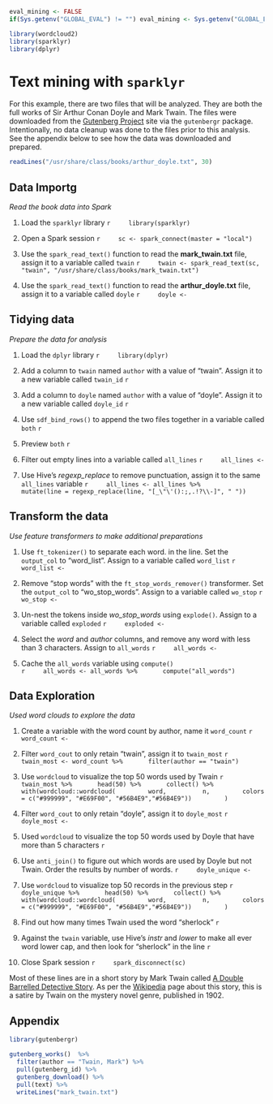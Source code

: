 ```r
eval_mining <- FALSE
if(Sys.getenv("GLOBAL_EVAL") != "") eval_mining <- Sys.getenv("GLOBAL_EVAL")
```

```r
library(wordcloud2)
library(sparklyr)
library(dplyr)
```

# Text mining with `sparklyr`

For this example, there are two files that will be analyzed.  They are both the full works of Sir Arthur Conan Doyle and Mark Twain.  The files were downloaded from the [Gutenberg Project](https://www.gutenberg.org/) site via the `gutenbergr` package.  Intentionally, no data cleanup was done to the files prior to this analysis.  See the appendix below to see how the data was downloaded and prepared.

```r
readLines("/usr/share/class/books/arthur_doyle.txt", 30)
```



## Data Importg
*Read the book data into Spark*

1. Load the `sparklyr` library
    ```r
    library(sparklyr)
    ```

2. Open a Spark session
    ```r
    sc <- spark_connect(master = "local")
    ```

3. Use the `spark_read_text()` function to read the **mark_twain.txt** file, assign it to a variable called `twain`
    ```r
    twain <- spark_read_text(sc, "twain", "/usr/share/class/books/mark_twain.txt") 
    ```

4. Use the `spark_read_text()` function to read the **arthur_doyle.txt** file, assign it to a variable called `doyle`
    ```r
    doyle <- 
    ```


## Tidying data
*Prepare the data for analysis*

1. Load the `dplyr` library
    ```r
    library(dplyr)
    ```

2. Add a column to `twain` named `author` with a value of "twain".  Assign it to a new variable called `twain_id`
    ```r
    
    ```

3. Add a column to `doyle` named `author` with a value of "doyle".  Assign it to a new variable called `doyle_id`
    ```r
    
    ```

4. Use `sdf_bind_rows()` to append the two files together in a variable called `both`
    ```r
    
    ```

5. Preview `both`
    ```r
    
    ```

6. Filter out empty lines into a variable called `all_lines`
    ```r
    all_lines <- 
    ```

7. Use Hive's *regexp_replace* to remove punctuation, assign it to the same `all_lines` variable
    ```r
    all_lines <- all_lines %>%
      mutate(line = regexp_replace(line, "[_\"\'():;,.!?\\-]", " "))
    ```

## Transform the data
*Use feature transformers to make additional preparations*

1. Use `ft_tokenizer()` to separate each word. in the line.  Set the `output_col` to "word_list". Assign to a variable called `word_list`
    ```r
    word_list <- 
    ```

2. Remove "stop words" with the `ft_stop_words_remover()` transformer. Set the `output_col` to "wo_stop_words". Assign to a variable called `wo_stop`
    ```r
    wo_stop <- 
    ```

3. Un-nest the tokens inside *wo_stop_words* using `explode()`.  Assign to a variable called `exploded`
    ```r
    exploded <- 
    ```

4. Select the *word* and *author* columns, and remove any word with less than 3 characters. Assign to `all_words`
    ```r
    all_words <- 
    ```

5. Cache the `all_words` variable using `compute()`  
    ```r
    all_words <- all_words %>%
      compute("all_words")
    ```

## Data Exploration
*Used word clouds to explore the data*

1. Create a variable with the word count by author, name it `word_count`
    ```r
    word_count <- 
    ```

2. Filter `word_cout` to only retain "twain", assign it to `twain_most`
    ```r
    twain_most <- word_count %>%
      filter(author == "twain")
    ```

3. Use `wordcloud` to visualize the top 50 words used by Twain
    ```r
    twain_most %>%
      head(50) %>%
      collect() %>%
      with(wordcloud::wordcloud(
        word, 
        n,
        colors = c("#999999", "#E69F00", "#56B4E9","#56B4E9"))
        )
    ```

4. Filter `word_cout` to only retain "doyle", assign it to `doyle_most`
    ```r
    doyle_most <- 
    ```

5. Used `wordcloud` to visualize the top 50 words used by Doyle that have more than 5 characters
    ```r

    ```

6. Use `anti_join()` to figure out which words are used by Doyle but not Twain. Order the results by number of words.
    ```r
    doyle_unique <- 
    ```

7. Use `wordcloud` to visualize top 50 records in the previous step
    ```r
    doyle_unique %>%
      head(50) %>%
      collect() %>%
      with(wordcloud::wordcloud(
        word, 
        n,
        colors = c("#999999", "#E69F00", "#56B4E9","#56B4E9"))
        )
    ```

8. Find out how many times Twain used the word "sherlock"
    ```r
    
    ```

9. Against the `twain` variable, use Hive's *instr* and *lower* to make all ever word lower cap, and then look for "sherlock" in the line
    ```r

    ```

10. Close Spark session
    ```r
    spark_disconnect(sc)
    ```

Most of these lines are in a short story by Mark Twain called [A Double Barrelled Detective Story](https://www.gutenberg.org/files/3180/3180-h/3180-h.htm#link2H_4_0008). As per the [Wikipedia](https://en.wikipedia.org/wiki/A_Double_Barrelled_Detective_Story) page about this story, this is a satire by Twain on the mystery novel genre, published in 1902.



## Appendix

```r
library(gutenbergr)

gutenberg_works()  %>%
  filter(author == "Twain, Mark") %>%
  pull(gutenberg_id) %>%
  gutenberg_download() %>%
  pull(text) %>%
  writeLines("mark_twain.txt")
```
